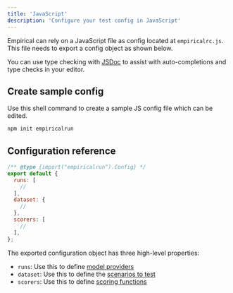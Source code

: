 ```yaml
---
title: 'JavaScript'
description: 'Configure your test config in JavaScript'
---
```


Empirical can rely on a JavaScript file as config located at `empiricalrc.js`. This file
needs to export a config object as shown below.

You can use type checking with [JSDoc](https://jsdoc.app/about-getting-started) to assist with auto-completions and type
checks in your editor.

## Create sample config

Use this shell command to create a sample JS config file which can
be edited.

```sh
npm init empiricalrun
```

## Configuration reference

```js
/** @type {import("empiricalrun").Config} */
export default {
  runs: [
    //
  ],
  dataset: {
    // 
  },
  scorers: [
    //
  ],
};
```

The exported configuration object has three high-level properties:

- `runs`: Use this to define [model providers](./models/basics)
- `dataset`: Use this to define the [scenarios to test](./dataset/basics)
- `scorers`: Use this to define [scoring functions](./scoring/basics)
